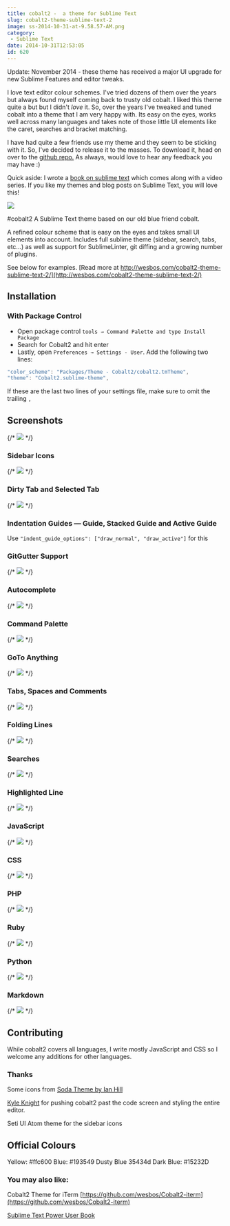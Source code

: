 ```yaml
---
title: cobalt2 -  a theme for Sublime Text
slug: cobalt2-theme-sublime-text-2
image: ss-2014-10-31-at-9.58.57-AM.png
category:
 - Sublime Text
date: 2014-10-31T12:53:05
id: 620
---
```


Update: November 2014 - these theme has received a major UI upgrade for new Sublime Features and editor tweaks.

I love text editor colour schemes. I've tried dozens of them over the years but always found myself coming back to trusty old cobalt. I liked this theme quite a but but I didn't _love_ it. So, over the years I've tweaked and tuned cobalt into a theme that I am very happy with. Its easy on the eyes, works well across many languages and takes note of those little UI elements like the caret, searches and bracket matching.

I have had quite a few friends use my theme and they seem to be sticking with it. So, I've decided to release it to the masses. To download it, head on over to the [github repo.](https://github.com/wesbos/cobalt2) As always, would love to hear any feedback you may have :)

Quick aside: I wrote a [book on sublime text](https://sublimetextbook.com "Sublime Text Book") which comes along with a video series. If you like my themes and blog posts on Sublime Text, you will love this!

[![](facebook-share2.png)](https://sublimetextbook.com/?utm_source=cobalt2&utm_medium=banner&utm_campaign=product)

#cobalt2 A Sublime Text theme based on our old blue friend cobalt.

A refined colour scheme that is easy on the eyes and takes small UI elements into account. Includes full sublime theme (sidebar, search, tabs, etc...) as well as support for SublimeLinter, git diffing and a growing number of plugins.

See below for examples. [Read more at http://wesbos.com/cobalt2-theme-sublime-text-2/](http://wesbos.com/cobalt2-theme-sublime-text-2/)

## Installation

### With Package Control

* Open package control `tools → Command Palette and type Install Package`
* Search for Cobalt2 and hit enter
* Lastly, open `Preferences → Settings - User`. Add the following two lines:

```js
"color_scheme": "Packages/Theme - Cobalt2/cobalt2.tmTheme",
"theme": "Cobalt2.sublime-theme",
```

If these are the last two lines of your settings file, make sure to omit the trailing `,`

## Screenshots

{/* ![](content) */}

### Sidebar Icons

{/* ![](content) */}

### Dirty Tab and Selected Tab

{/* ![](content) */}

### Indentation Guides — Guide, Stacked Guide and Active Guide

Use `"indent_guide_options": ["draw_normal", "draw_active"]` for this

### GitGutter Support

{/* ![](content) */}

### Autocomplete

{/* ![](content) */}

### Command Palette

{/* ![](content) */}

### GoTo Anything

{/* ![](content) */}

### Tabs, Spaces and Comments

{/* ![](content) */}

### Folding Lines

{/* ![](content) */}

### Searches

{/* ![](content) */}

### Highlighted Line

{/* ![](content) */}

### JavaScript

{/* ![](content) */}

### CSS

{/* ![](content) */}

### PHP

{/* ![](content) */}

### Ruby

{/* ![](content) */}

### Python

{/* ![](content) */}

### Markdown

{/* ![](content) */}

## Contributing

While cobalt2 covers all languages, I write mostly JavaScript and CSS so I welcome any additions for other languages.

### Thanks

Some icons from [Soda Theme by Ian Hill](https://github.com/buymeasoda/soda-theme/)

[Kyle Knight](https://twitter.com/idpro) for pushing cobalt2 past the code screen and styling the entire editor.

Seti UI Atom theme for the sidebar icons

## Official Colours

Yellow: #ffc600 Blue: #193549 Dusty Blue 35434d Dark Blue: #15232D

### You may also like:

Cobalt2 Theme for iTerm [https://github.com/wesbos/Cobalt2-iterm](https://github.com/wesbos/Cobalt2-iterm)

[Sublime Text Power User Book](https://SublimeTextBook.com)
